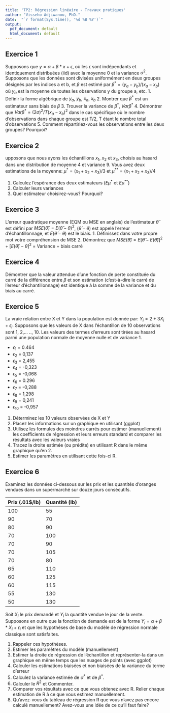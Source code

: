 ```yaml
---
title: 'TP2: Régression linéaire - Travaux pratiques'
author: "Visseho Adjiwanou, PhD."
date:  "`r format(Sys.time(), '%d %B %Y')`"
output:
  pdf_document: default
  html_document: default
---
```


## Exercice 1

Supposons que $y = \alpha + \beta*x + \epsilon$, où les $\epsilon$ sont indépendants et identiquement distribuées (iid) avec la moyenne 0 et la variance $\sigma^2$. Supposons que les données sont divisées uniformément en deux groupes désignés par les indices a et b, et $\beta$ est estimé par $\beta^* = (y_a - y_b) / (x_a - x_b)$ où $y_a$ est la moyenne de toutes les observations y du groupe a, etc.
1. Définir la forme algébrique de $y_a$, $y_b$, $x_a$, $x_b$
2. Montrer que $\beta^*$ est un estimateur sans biais de $\beta$
3. Trouver la variance de $\beta^*$, $Var\beta^*$
4. Démontrer que $Var\beta^* = (2\sigma)^2 / T(x_a - x_b)^2$ dans le cas spécifique où le nombre d'observations dans chaque groupe est T/2, T étant le nombre total d'observations
5. Comment répartiriez-vous les observations entre les deux groupes? Pourquoi?

## Exercice 2

upposons que nous ayons les échantillons $x_1$, $x_2$ et $x_3$, choisis au hasard dans une distribution de moyenne 4 et variance 9. Vous avez deux estimations de la moyenne: $\mu^* = (x_1 + x_2 + x_3)/3$ et $\mu^{**} = (x_1 + x_2 + x_3)/4$

1. Calculez l'espérance des deux estimateurs ($E\mu^*$ et $E\mu^{**}$)
2. Calculer leurs variances
3. Quel estimateur choisirez-vous? Pourquoi?

## Exercice 3

L'erreur quadratique moyenne (EQM ou MSE en anglais) de l'estimateur $\hat{\theta}$ est défini par $MSE(\hat{\theta}) = E(\hat{\theta} - \theta)^2$, $(\hat{\theta} - \theta)$ est appelé l'erreur d'échantillonnage, et $E(\hat{\theta} - \theta)$ est le biais.
1. Définissez dans votre propre mot votre compréhension de MSE
2. Démontrez que $MSE(\hat{\theta}) = E[\hat{\theta} - E(\hat{\theta})]^2 + [E(\hat\theta) - \theta]^2$ = Variance + biais carré

## Exercice 4

Démontrer que la valeur attendue d’une fonction de perte constituée du carré de la différence entre $\beta$ et son estimation (c’est-à-dire le carré de l’erreur d’échantillonnage) est identique à la somme de la variance et du biais au carré.

## Exercice 5

La vraie relation entre X et Y dans la population est donnée par: $Y_i = 2 + 3X_i + \epsilon_i$.
Supposons que les valeurs de X dans l'échantillon de 10 observations sont 1, 2,… .., 10. Les valeurs des termes d'erreurs sont tirées au hasard parmi une population normale de moyenne nulle et de variance 1.

- $\epsilon_1$ = 0.464          
- $\epsilon_2$ = 0,137          
- $\epsilon_3$ = 2,455          
- $\epsilon_4$ = -0,323         
- $\epsilon_5$ = -0,068         
- $\epsilon_6$ = 0.296
- $\epsilon_7$ = -0,288
- $\epsilon_8$ = 1,298
- $\epsilon_9$ = 0,241
- $\epsilon_10$ = -0,957

1. Déterminez les 10 valeurs observées de X et Y
2. Placez les informations sur un graphique en utilisant (ggplot)
3. Utilisez les formules des moindres carrés pour estimer (manuellement) les coefficients de régression et leurs erreurs standard et comparer les résultats avec les valeurs vraies
4. Tracez la droite estimée (ou prédite) en utilisant R dans le même graphique qu’en 2.
5. Estimer les paramètres en utilisant cette fois-ci R.

## Exercice 6

Examinez les données ci-dessous sur les prix et les quantités d’oranges vendues dans un supermarché sur douze jours consécutifs.

Prix (.01$/lb)          Quantité (lb)
----------------------  ------------------
100                      55
90                       70
80                       90
70                      100 
70                       90
70                      105
70                       80
65                      110
60                      125
60                      115
55                      130 
50                      130

Soit $X_i$ le prix demandé et $Y_i$ la quantité vendue le jour de la vente. Supposons en outre que la fonction de demande est de la forme $Y_i = \alpha + \beta*X_i + \epsilon_i$ et que les hypothèses de base du modèle de régression normale classique sont satisfaites.

1. Rappeler ces hypothèses.
2. Estimer les paramètres du modèle (manuellement)
3. Estimer la droite de régression de l’échantillon et représenter-la dans un graphique en même temps que les nuages de points (avec ggplot)
4. Calculer les estimations biaisées et non biaisées de la variance du terme d'erreur
5. Calculez la variance estimée de $\alpha^*$ et de $\beta^*$.
6. Calculer le $R^2$ et Commenter.
7. Comparer vos résultats avec ce que vous obtenez avec R. Relier chaque estimation de R à ce que vous estimez manuellement.
8. Qu'avez-vous du tableau de régression R que vous n'avez pas encore calculé manuellement? Avez-vous une idée de ce qu'il faut faire?





